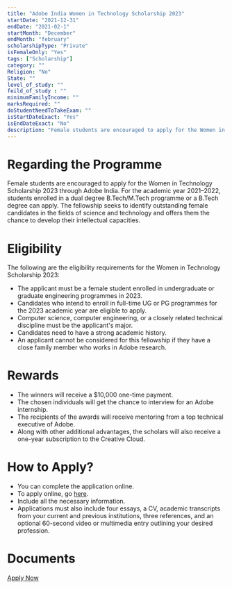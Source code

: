 ```yaml
---
title: "Adobe India Women in Technology Scholarship 2023"
startDate: "2021-12-31"
endDate: "2021-02-1"
startMonth: "December"
endMonth: "february"
scholarshipType: "Private"
isFemaleOnly: "Yes"
tags: ["Scholarship"]
category: ""
Religion: "No"      
State: ""
level_of_study: ""
feild_of_study : ""      
minimumFamilyIncome: ""
marksRequired: ""
doStudentNeedToTakeExam: ""
isStartDateExact: "Yes"
isEndDateExact: "No"
description: "Female students are encouraged to apply for the Women in Technology Scholarship 2023 through Adobe India. For the academic year 2021–2022, students enrolled in a dual degree B.Tech/M.Tech programme or a B.Tech degree can apply."
---           
```


# Regarding the Programme

Female students are encouraged to apply for the Women in Technology Scholarship 2023 through Adobe India. For the academic year 2021–2022, students enrolled in a dual degree B.Tech/M.Tech programme or a B.Tech degree can apply. The fellowship seeks to identify outstanding female candidates in the fields of science and technology and offers them the chance to develop their intellectual capacities.

# Eligibility

The following are the eligibility requirements for the Women in Technology Scholarship 2023:

- The applicant must be a female student enrolled in undergraduate or graduate engineering programmes in 2023.
- Candidates who intend to enroll in full-time UG or PG programmes for the 2023 academic year are eligible to apply.
- Computer science, computer engineering, or a closely related technical discipline must be the applicant's major.
- Candidates need to have a strong academic history.
- An applicant cannot be considered for this fellowship if they have a close family member who works in Adobe research.

# Rewards

- The winners will receive a $10,000 one-time payment.
- The chosen individuals will get the chance to interview for an Adobe internship.
- The recipients of the awards will receive mentoring from a top technical executive of Adobe.
- Along with other additional advantages, the scholars will also receive a one-year subscription to the Creative Cloud.

# How to Apply?

- You can complete the application online.
- To apply online, go [here](https://www.adobe.com/in/lead/creativecloud/women-in-technology.html).
- Include all the necessary information.
- Applications must also include four essays, a CV, academic transcripts from your current and previous institutions, three references, and an optional 60-second video or multimedia entry outlining your desired profession.

# Documents

[Apply Now](https://www.adobe.com/in/lead/creativecloud/women-in-technology.html)
